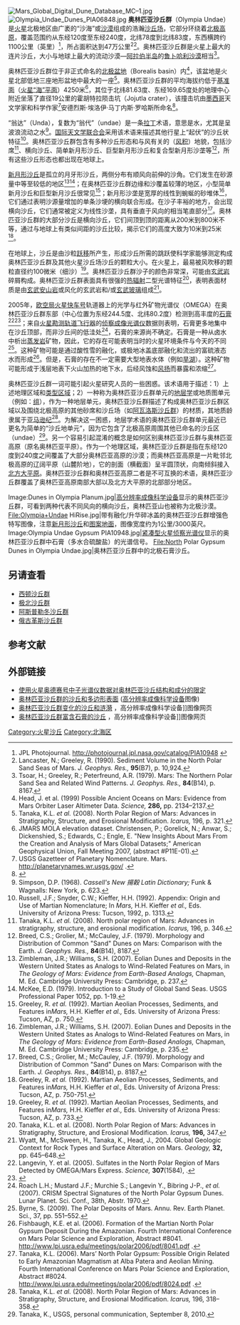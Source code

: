 {{Short description|火星沙丘场}}
[[File:Mars_Global_Digital_Dune_Database_MC–1.jpg|right]]
[[Image:Olympia_Undae_Dunes_PIA06848.jpg|right]]
'''奥林匹亚沙丘群'''（Olympia Undae）是[[火星|火星]]北极地区由广袤的“沙海”或[[沙漠|沙漠]]组成的浩瀚[[地球外的沙丘地列表|沙丘场]]，它部分环绕着[[北极高原|北极高原]]，覆盖范围约从东经120度至东经240度，北纬78度到北纬83度，东西横跨约1100公里（英里）<ref>JPL Photojournal. http://photojournal.jpl.nasa.gov/catalog/PIA10948 {{Wayback|url=http://photojournal.jpl.nasa.gov/catalog/PIA10948 |date=20200815173846 }}</ref>，所占面积达到47万公里<sup>2</sup><ref>Lancaster, N.; Greeley, R. (1990). Sediment Volume in the North Polar Sand Seas of Mars. ''J. Geophys. Res.,'' '''95'''(B7), p. 10,924.</ref>。奥林匹亚沙丘群是火星上最大的连片沙丘，大小与地球上最大的流动沙漠—[[阿拉伯半岛|阿拉伯半岛]]的[[鲁卜哈利沙漠|鲁卜哈利沙漠]]相当<ref>Tsoar, H.; Greeley, R.; Peterfreund, A.R. (1979). Mars: The Northern Polar Sand Sea and Related Wind Patterns. ''J. Geophys. Res.,'' '''84'''(B14), p. 8167.</ref>。

奥林匹亚沙丘群位于非正式命名的[[北极盆地|北极盆地]]（Borealis basin）内<ref>Head, J. et al. (1999) Possible Ancient Oceans on Mars: Evidence from Mars Orbiter Laser Altimeter Data. ''Science,'' '''286,''' pp. 2134–2137.</ref>，该盆地是火星北部低地三座地形盆地中最大的一座<ref>Tanaka, K.L. ''et al.'' (2008). North Polar Region of Mars: Advances in Stratigraphy, Structure, and Erosional Modification. ''Icarus,'' 196, p. 321.</ref>。奥林匹亚沙丘群的平均海拔约低于[[大地水准面|基准面]]（[[火星地理#地形测量|火星“海”平面]]）4250米<ref>JMARS MOLA elevation dataset. Christensen, P.; Gorelick, N.; Anwar, S.; Dickenshied, S.; Edwards, C.; Engle, E. "New Insights About Mars From the Creation and Analysis of Mars Global Datasets;" American Geophysical Union, Fall Meeting 2007, (abstract #P11E-01).</ref>，其位于北纬81.63度、东经169.65度处的地理中心附近坐落了直径19公里的霍胡特拉陨击坑（Jojutla crater），该撞击坑由[[墨西哥|墨西哥]]天文学家和科学作家<ref>USGS Gazetteer of Planetary Nomenclature. Mars. http://planetarynames.wr.usgs.gov/ {{Wayback|url=http://planetarynames.wr.usgs.gov/ |date=20120412082057 }}.</ref>安德烈斯·埃洛伊·马丁内斯·罗哈斯所命名<ref>{{Cite news|url=http://www.eluniversal.com.mx/articulo/ciencia-y-salud/ciencia/2017/02/17/nombran-asteroide-en-honor-mexicano|title=Nombran asteroide en honor a mexicano|newspaper=El Universal|access-date=2017-02-19|language=es|archive-date=2021-07-29|archive-url=https://web.archive.org/web/20210729090618/https://www.eluniversal.com.mx/articulo/ciencia-y-salud/ciencia/2017/02/17/nombran-asteroide-en-honor-mexicano}}</ref>。

“翁达”（Unda），复数为“翁代”（undae）是一条[[拉丁文|拉丁]]术语，意思是水，尤其是呈波浪流动之水<ref>Simpson, D.P. (1968). ''Cassell's New 揚穀 Latin Dictionary;'' Funk & Wagnalls: New York, p. 623.</ref>。[[国际天文学联合会|国际天文学联合会]]采用该术语来描述其他行星上“起伏”的沙丘状特征<ref>Russell, J.F.; Snyder, C.W.; Kieffer, H.H. (1992). Appendix: Origin and Use of Martian Nomenclature; In ''Mars,'' H.H. Kieffer ''et al.,'' Eds. University of Arizona Press: Tucson, 1992, p. 1313.</ref>。奥林匹亚沙丘群包含有多种沙丘形态和与风有关的（[[风蚀|风积]]）地貌，包括沙席<ref>Tanaka, K.L. ''et al.'' (2008). North polar region of Mars: Advances in stratigraphy, structure, and erosional modification. ''Icarus,'' 196, p. 346.</ref>、横向沙丘、简单新月形沙丘、巨型新月形沙丘和复合型新月形沙垄等<ref>Breed, C.S.; Grolier, M.; McCauley, J.F. (1979). Morphology and Distribution of Common "Sand" Dunes on Mars: Comparison with the Earth. ''J. Geophys. Res.,'' '''84'''(B14), 8187.</ref>，所有这些沙丘形态也都出现在地球上。

[[新月形沙丘|新月形沙丘]]是孤立的月牙形沙丘，两侧分布有顺风向前伸的沙角。它们发生在砂源量中等至较低的地区<ref>Zimbleman, J.R.; Williams, S.H. (2007). Eolian Dunes and Deposits in the Western United States as Analogs to Wind-Related Features on Mars, in ''The Geology of Mars: Evidence from Earth-Based Analogs,'' Chapman, M. Ed. Cambridge University Press: Cambridge, p. 237.</ref><ref>McKee, E.D. (1979). Introduction to a Study of Global Sand Seas. USGS Professional Paper 1052, pp. 1-19.</ref>；在奥林匹亚沙丘群边缘和沙覆盖较薄的地区，小型简单新月沙丘和巨型新月沙丘很常见<ref>Greeley, R. ''et al.'' (1992). Martian Aeolian Processes, Sediments, and Features in'' Mars,'' H.H. Kieffer ''et al.,'' Eds. University of Arizona Press: Tucson, AZ, p. 750.</ref>；新月形沙垄是宽厚的线性到蜿蜒的砂堆体<ref>Zimbleman, J.R.; Williams, S.H. (2007). Eolian Dunes and Deposits in the Western United States as Analogs to Wind-Related Features on Mars, in ''The Geology of Mars: Evidence from Earth-Based Analogs,'' Chapman, M. Ed. Cambridge University Press: Cambridge, p. 235.</ref>，它们通过表明沙源量增加的单条沙埂的横向联合形成。在沙子丰裕的地方，会出现横向沙丘，它们通常被定义为线性沙垄，具有垂直于风向的相当笔直部分<ref>Breed, C.S.; Grolier, M.; McCauley, J.F. (1979). Morphology and Distribution of Common "Sand" Dunes on Mars: Comparison with the Earth. ''J. Geophys. Res.,'' '''84'''(B14), p. 8187.</ref>。奥林匹亚沙丘群的大部分沙丘是横向沙丘，它们间顶到顶的距离从200米到800米不等，通过与地球上有类似间距的沙丘比较，揭示它们的高度大致为10米到25米<ref>Greeley, R. ''et al.'' (1992). Martian Aeolian Processes, Sediments, and Features in'' Mars,'' H.H. Kieffer ''et al.,'' Eds. University of Arizona Press: Tucson, AZ, p. 750-751.</ref>。

在地球上，沙丘是由沙粒[[跃移|跃移]]所产生，形成沙丘所需的跳跃使科学家能够测定构成奥林匹亚沙丘群及其他火星沙丘场沙丘的颗粒大小。在火星上，最易被风吹移的颗粒直径约100微米（细沙）<ref>Greeley, R. ''et al.'' (1992). Martian Aeolian Processes, Sediments, and Features in'' Mars,'' H.H. Kieffer ''et al.,'' Eds. University of Arizona Press: Tucson, AZ, p. 733.</ref>。奥林匹亚沙丘群沙子的颜色非常深，可能由[[玄武岩|玄武岩]]碎屑构成。奥林匹亚沙丘群表面具有很强的[[热辐射光谱仪|热辐射]]二型光谱特征<ref>Tanaka, K.L. et al. (2008). North Polar Region of Mars: Advances in Stratigraphy, Structure, and Erosional Modification. ''Icarus,'' '''196,''' 347.</ref>，表明表面材质是由[[玄武安山岩|玄武安山岩]]或风化的玄武岩和/或[[玄武玻璃|玄武玻璃]]组成<ref>Wyatt, M., McSween, H., Tanaka, K., Head, J., 2004. Global Geologic Context
for Rock Types and Surface Alteration on Mars. ''Geology,'' '''32,''' pp. 645–648.</ref>。

2005年，[[欧空局|欧空局]][[火星快车号|火星快车号]]轨道器上的光学与红外矿物光谱仪（OMEGA）在奥林匹亚沙丘群东部（中心位置为东经244.5度、北纬80.2度）检测到高丰度的[[石膏|石膏]]<ref>Langevin, Y. et al. (2005). Sulfates in the North Polar Region of Mars Detected by OMEGA/Mars Express. ''Science,'' '''307'''(1584), {{doi|10.1126/science.1109091}}.</ref><ref>{{cite press release| url=http://crism.jhuapl.edu/gallery/featuredImage/image.php?gallery_id=2&image_id=44| title=Gypsum at Olympia Undae| publisher=CRISM team| access-date=2013-06-15| archive-date=2007-09-27| archive-url=https://web.archive.org/web/20070927004006/http://crism.jhuapl.edu/gallery/featuredImage/image.php?gallery_id=2&image_id=44}}</ref>；来自[[火星勘测轨道飞行器|火星勘测轨道飞行器]]的[[火星专用小型侦察影像频谱仪|侦察成像光谱仪]]数据则表明，石膏更多地集中在沙丘顶部，而非沙丘间的低洼处<ref>Roach L.H.; Mustard J.F.; Murchie S.; Langevin Y., Bibring J-P., ''et al.'' (2007). CRISM Spectral Signatures of the North Polar Gypsum Dunes. Lunar Planet. Sci. Conf., 38th, Abstr. 1970.</ref>，石膏的来源尚不确定。石膏是一种从卤水中析出[[蒸发岩|蒸发岩]]矿物，因此，它的存在可能表明当时的火星环境条件与今天的不同<ref>Byrne, S. (2009). The Polar Deposits of Mars. Annu. Rev. Earth Planet. Sci., 37, pp. 551–552.</ref>。这种矿物可能是通过酸性雪的融化，或极地冰盖底部融化和流出的富硫液态水而形成<ref>Fishbaugh, K.E. et al. (2006). Formation of the Martian North Polar Gypsum Deposit During the Amazonian. Fourth International Conference on Mars Polar Science and Exploration, Abstract #8041. http://www.lpi.usra.edu/meetings/polar2006/pdf/8041.pdf {{Wayback|url=http://www.lpi.usra.edu/meetings/polar2006/pdf/8041.pdf |date=20160611110728 }}.</ref>。但是，石膏的存在不一定需要大型地表水体（例如[[旱湖|旱湖]]）。这种矿物可能形成于浅层地表下火山加热的地下水，后经风蚀和[[揚穀|风扬]]而暴露和浓缩<ref>Tanaka, K.L. (2006). Mars’ North Polar Gypsum: Possible Origin Related to Early Amazonian Magmatism at Alba Patera and Aeolian Mining. Fourth International Conference on Mars Polar Science and Exploration, Abstract #8024. http://www.lpi.usra.edu/meetings/polar2006/pdf/8024.pdf {{Wayback|url=http://www.lpi.usra.edu/meetings/polar2006/pdf/8024.pdf |date=20160611110654 }}.</ref>。

奥林匹亚沙丘群一词可能引起火星研究人员的一些困惑。该术语用于描述：1）上述地理区域和[[典型地区|类型区域]]；2）一种称为奥林匹亚沙丘群单元的[[地层学|地层学]]或地质图单元（例如：[[组_(地质学)|组]]），作为一种地层单元，奥林匹亚沙丘群描述了构成奥林匹亚沙丘群区域以及围绕北极高原的其他砂席和沙丘场（如[[阿瓦洛斯沙丘群|阿瓦洛斯沙丘群]]）的材质，其地质龄隶属于[[亚马逊纪|亚马逊纪]]<ref>Tanaka, K.L. ''et al.'' (2008). North Polar Region of Mars: Advances in Stratigraphy, Structure, and Erosional Modification. ''Icarus,'' 196, 318–358.</ref>。为解决这一困惑，地层学术语的奥林匹亚沙丘群单元最近已更名为简单的“沙丘地单元”，因为它包含了北极高原周围其他已命名的沙丘区（undae）<ref>Tanaka, K., USGS, personal communication, September 8, 2010.</ref>。另一个容易引起混淆的概念是如何区别奥林匹亚沙丘群与奥林匹亚高原（原名奥林匹亚平原）。作为一个地理区域，奥林匹亚沙丘群是指在东经120度到240度之间覆盖了大部分奥林匹亚高原的沙漠；而奥林匹亚高原是一片毗邻北极高原的辽阔平原（山麓阶地），它的剖面（横截面）呈半圆顶状，向南倾斜接入[[北方大平原|北方大平原]]。奥林匹亚沙丘群和奥林匹亚高原二者是不可互换的术语，奥林匹亚沙丘群覆盖了奥林匹亚高原南部大部以及北方大平原的北部部分地区。
<gallery widths="280px" heights="220px">

Image:Dunes in Olympia Planum.jpg|[[高分辨率成像科学设备|高分辨率成像科学设备]]显示的奥林匹亚沙丘群，可看到两种代表不同风向的横向沙丘，奥林匹亚山也被称为北极沙漠。
File:Olympia+Undae HiRise.jpg|带有融化/升华碎冰盖的奥林匹亚沙丘群增强色特写图像，注意[[新月形沙丘|新月形沙丘]]和[[图案地面|图案地面]]，图像宽度约为1公里/3000英尺。
Image:Olympia Undae Gypsum PIA10948.jpg|[[火星专用小型侦察影像频谱仪|紧凑型火星侦察光谱仪]]显示的奥林匹亚沙丘群中石膏（多水合硫酸盐）的光谱信号。
File:North Polar Gypsum Dunes in Olympia Undae.jpg|奥林匹亚沙丘群中的北极石膏沙丘。</gallery>

== 另请查看==
* [[西顿沙丘群|西顿沙丘群]] 
* [[极北沙丘群|极北沙丘群]]
* [[阿斯普勒冬沙丘群|阿斯普勒冬沙丘群]]
* [[俄古革斯沙丘群|俄古革斯沙丘群]]

==参考文献==
{{Reflist|2}}

==外部链接==
{{commonscat|奥林匹亚沙丘群}}
*[http://www.lpi.usra.edu/meetings/lpsc2007/pdf/2311.pdf 使用火星奥德赛号中子光谱仪数据对奥林匹亚沙丘结构和成分的限定] {{Wayback|url=http://www.lpi.usra.edu/meetings/lpsc2007/pdf/2311.pdf |date=20160611111235 }}
*[http://hirise.lpl.arizona.edu/PSP_001736_2605 奥林匹亚沙丘群的沙丘和多边形表面] {{Wayback|url=http://hirise.lpl.arizona.edu/PSP_001736_2605 |date=20210309185243 }} ([[高分辨率成像科学设备|高分辨率成像科学设备]]图像)
*[http://hirise.lpl.arizona.edu/ESP_036099_2615 奥林匹亚沙丘群变化的沙丘和涟漪] {{Wayback|url=http://hirise.lpl.arizona.edu/ESP_036099_2615 |date=20160917162752 }}，高分辨率成像科学设备]]图像网页
*[http://hirise.lpl.arizona.edu/PSP_010071_2615 奥林匹亚沙丘群富含石膏的沙丘] {{Wayback|url=http://hirise.lpl.arizona.edu/PSP_010071_2615 |date=20220402150545 }}，高分辨率成像科学设备]]图像网页

{{火星}}
{{Portal bar|太阳系}}
[[Category:火星沙丘|Category:火星沙丘]]
[[Category:北海区|Category:北海区]]